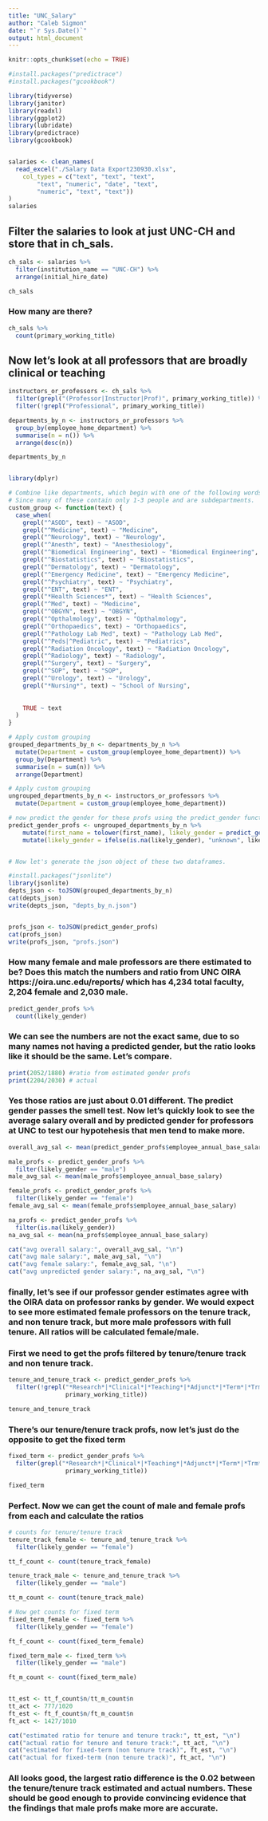 ```yaml
---
title: "UNC_Salary"
author: "Caleb Sigmon"
date: "`r Sys.Date()`"
output: html_document
---
```


```r
knitr::opts_chunk$set(echo = TRUE)
```

```r
#install.packages("predictrace")
#install.packages("gcookbook")

library(tidyverse)
library(janitor)
library(readxl)
library(ggplot2)
library(lubridate)
library(predictrace)
library(gcookbook)


salaries <- clean_names(
  read_excel("./Salary Data Export230930.xlsx", 
    col_types = c("text", "text", "text", 
        "text", "numeric", "date", "text", 
        "numeric", "text", "text"))
) 
salaries
```
## Filter the salaries to look at just UNC-CH and store that in ch_sals.

```r
ch_sals <- salaries %>%
  filter(institution_name == "UNC-CH") %>%
  arrange(initial_hire_date)

ch_sals

```

### How many are there?

```r

ch_sals %>%
  count(primary_working_title)


```


## Now let's look at all professors that are broadly clinical or teaching
```r

instructors_or_professors <- ch_sals %>%
  filter(grepl("(Professor|Instructor|Prof)", primary_working_title)) %>%
  filter(!grepl("Professional", primary_working_title))

departments_by_n <- instructors_or_professors %>%
  group_by(employee_home_department) %>%
  summarise(n = n()) %>%
  arrange(desc(n))

departments_by_n


library(dplyr)

# Combine like departments, which begin with one of the following words.
# Since many of these contain only 1-3 people and are subdepartments.
custom_group <- function(text) {
  case_when(
    grepl("^ASOD", text) ~ "ASOD",
    grepl("^Medicine", text) ~ "Medicine",
    grepl("^Neurology", text) ~ "Neurology",
    grepl("^Anesth", text) ~ "Anesthesiology",
    grepl("^Biomedical Engineering", text) ~ "Biomedical Engineering",
    grepl("^Biostatistics", text) ~ "Biostatistics",
    grepl("^Dermatology", text) ~ "Dermatology",
    grepl("^Emergency Medicine", text) ~ "Emergency Medicine",
    grepl("^Psychiatry", text) ~ "Psychiatry",
    grepl("^ENT", text) ~ "ENT",
    grepl("*Health Sciences*", text) ~ "Health Sciences",
    grepl("^Med", text) ~ "Medicine",
    grepl("^OBGYN", text) ~ "OBGYN",
    grepl("^Opthalmology", text) ~ "Opthalmology",
    grepl("^Orthopaedics", text) ~ "Orthopaedics",
    grepl("^Pathology Lab Med", text) ~ "Pathology Lab Med",
    grepl("^Peds|^Pediatric", text) ~ "Pediatrics",
    grepl("^Radiation Oncology", text) ~ "Radiation Oncology",
    grepl("^Radiology", text) ~ "Radiology",
    grepl("^Surgery", text) ~ "Surgery",
    grepl("^SOP", text) ~ "SOP",
    grepl("^Urology", text) ~ "Urology",
    grepl("*Nursing*", text) ~ "School of Nursing",
    
    
    TRUE ~ text
  )
}

# Apply custom grouping
grouped_departments_by_n <- departments_by_n %>%
  mutate(Department = custom_group(employee_home_department)) %>%
  group_by(Department) %>%
  summarise(n = sum(n)) %>%
  arrange(Department)

# Apply custom grouping
ungrouped_departments_by_n <- instructors_or_professors %>%
  mutate(Department = custom_group(employee_home_department)) 

# now predict the gender for these profs using the predict_gender function from the predict_race package
predict_gender_profs <- ungrouped_departments_by_n %>%
    mutate(first_name = tolower(first_name), likely_gender = predict_gender(first_name, probability = FALSE)$likely_gender) %>%
    mutate(likely_gender = ifelse(is.na(likely_gender), "unknown", likely_gender))


# Now let's generate the json object of these two dataframes.

#install.packages("jsonlite")
library(jsonlite)
depts_json <- toJSON(grouped_departments_by_n)
cat(depts_json)
write(depts_json, "depts_by_n.json")


profs_json <- toJSON(predict_gender_profs)
cat(profs_json)
write(profs_json, "profs.json")
```

### How many female and male professors are there estimated to be? Does this match the numbers and ratio from UNC OIRA https://oira.unc.edu/reports/ which has 4,234 total faculty, 2,204 female and 2,030 male.

```r

predict_gender_profs %>%
  count(likely_gender)


```

### We can see the numbers are not the exact same, due to so many names not having a predicted gender, but the ratio looks like it should be the same. Let's compare.

```r
print(2052/1880) #ratio from estimated gender profs
print(2204/2030) # actual 
```
### Yes those ratios are just about 0.01 different. The predict gender passes the smell test. Now let's quickly look to see the average salary overall and by predicted gender for professors at UNC to test our hypotehesis that men tend to make more.
```r
overall_avg_sal <- mean(predict_gender_profs$employee_annual_base_salary)

male_profs <- predict_gender_profs %>%
  filter(likely_gender == "male")
male_avg_sal <- mean(male_profs$employee_annual_base_salary)

female_profs <- predict_gender_profs %>%
  filter(likely_gender == "female")
female_avg_sal <- mean(female_profs$employee_annual_base_salary)

na_profs <- predict_gender_profs %>%
  filter(is.na(likely_gender))
na_avg_sal <- mean(na_profs$employee_annual_base_salary)

cat("avg overall salary:", overall_avg_sal, "\n")
cat("avg male salary:", male_avg_sal, "\n")
cat("avg female salary:", female_avg_sal, "\n")
cat("avg unpredicted gender salary:", na_avg_sal, "\n")
```


### finally, let's see if our professor gender estimates agree with the OIRA data on professor ranks by gender. We would expect to see more estimated female professors on the tenure track, and non tenure track, but more male professors with full tenure. All ratios will be calculated female/male.
### First we need to get the profs filtered by tenure/tenure track and non tenure track.
```r
tenure_and_tenure_track <- predict_gender_profs %>%
  filter(!grepl("*Research*|*Clinical*|*Teaching*|*Adjunct*|*Term*|*Trm*|*Provision*|*Practice", 
                primary_working_title))

tenure_and_tenure_track
```
### There's our tenure/tenure track profs, now let's just do the opposite to get the fixed term
```r
fixed_term <- predict_gender_profs %>%
  filter(grepl("*Research*|*Clinical*|*Teaching*|*Adjunct*|*Term*|*Trm*|*Provision*|*Practice", 
                primary_working_title))

fixed_term
```
### Perfect. Now we can get the count of male and female profs from each and calculate the ratios
```r
# counts for tenure/tenure track
tenure_track_female <- tenure_and_tenure_track %>%
  filter(likely_gender == "female")

tt_f_count <- count(tenure_track_female)

tenure_track_male <- tenure_and_tenure_track %>%
  filter(likely_gender == "male")

tt_m_count <- count(tenure_track_male)

# Now get counts for fixed term
fixed_term_female <- fixed_term %>%
  filter(likely_gender == "female")

ft_f_count <- count(fixed_term_female)

fixed_term_male <- fixed_term %>%
  filter(likely_gender == "male")

ft_m_count <- count(fixed_term_male)


tt_est <- tt_f_count$n/tt_m_count$n
tt_act <- 777/1020
ft_est <- ft_f_count$n/ft_m_count$n
ft_act <- 1427/1010

cat("estimated ratio for tenure and tenure track:", tt_est, "\n") 
cat("actual ratio for tenure and tenure track:", tt_act, "\n") 
cat("estimated for fixed-term (non tenure track)", ft_est, "\n") 
cat("actual for fixed-term (non tenure track)", ft_act, "\n")
```
### All looks good, the largest ratio difference is the 0.02 between the tenure/tenure track estimated and actual numbers. These should be good enough to provide convincing evidence that the findings that male profs make more are accurate.